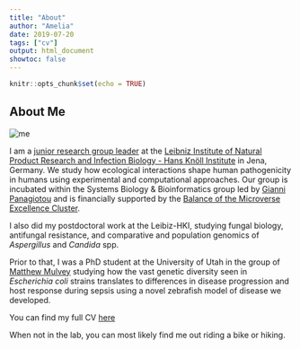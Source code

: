```yaml
---
title: "About"
author: "Amelia"
date: 2019-07-20
tags: ["cv"]
output: html_document
showtoc: false
---
```


```r
knitr::opts_chunk$set(echo = TRUE)
```

## About Me
![me](/top/about_files/hello-world.jpeg)\

I am a [junior research group leader](https://www.leibniz-hki.de/en/fungal-informatics.html) at the [Leibniz Institute of Natural Product Research and Infection Biology - Hans Knöll Institute](https://www.leibniz-hki.de/en/home.html) in Jena, Germany. We study how ecological interactions shape human pathogenicity in humans using experimental and computational approaches. Our group is incubated within the Systems Biology & Bioinformatics group led by [Gianni Panagiotou](https://www.leibniz-hki.de/en/systembiologie-und-bioinformatik.html) and is financially supported by the [Balance of the Microverse Excellence Cluster](https://www.microverse-cluster.de/en/). 

I also did my postdoctoral work at the Leibiz-HKI, studying fungal biology, antifungal resistance, and comparative and population genomics of *Aspergillus* and *Candida* spp.<br>

Prior to that, I was a PhD student at the University of Utah in the group of [Matthew Mulvey](https://www.bioscience.utah.edu/faculty/mulvey/mulvey.php) studying how the vast genetic diversity seen in *Escherichia coli* strains translates to differences in disease progression and host response during sepsis using a novel zebrafish model of disease we developed.<br>

You can find my full CV [here](https://ameliabarber.netlify.com/top/vitae/)<br>

When not in the lab, you can most likely find me out riding a bike or hiking.
<br><br>

